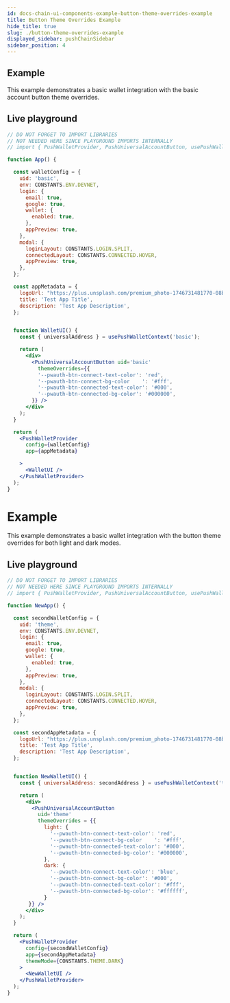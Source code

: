 ```yaml
---
id: docs-chain-ui-components-example-button-theme-overrides-example
title: Button Theme Overrides Example
hide_title: true
slug: ./button-theme-overrides-example
displayed_sidebar: pushChainSidebar
sidebar_position: 4
---
```


## Example

This example demonstrates a basic wallet integration with the basic account button theme overrides.

## Live playground
```jsx live customPropMinimized = 'true'
// DO NOT FORGET TO IMPORT LIBRARIES
// NOT NEEDED HERE SINCE PLAYGROUND IMPORTS INTERNALLY
// import { PushWalletProvider, PushUniversalAccountButton, usePushWalletContext, CONSTANTS } from '@pushchain/ui-kit';

function App() {

  const walletConfig = {
    uid: 'basic',
    env: CONSTANTS.ENV.DEVNET,
    login: {
      email: true,
      google: true,
      wallet: {
        enabled: true,
      },
      appPreview: true,
    },
    modal: {
      loginLayout: CONSTANTS.LOGIN.SPLIT,
      connectedLayout: CONSTANTS.CONNECTED.HOVER,
      appPreview: true,
    },
  };

  const appMetadata = {
    logoUrl: "https://plus.unsplash.com/premium_photo-1746731481770-08b2f71661d0?q=80&w=2671&auto=format&fit=crop&ixlib=rb-4.1.0&ixid=M3wxMjA3fDB8MHxwaG90by1wYWdlfHx8fGVufDB8fHx8fA%3D%3D",
    title: 'Test App Title',
    description: 'Test App Description',
  };


  function WalletUI() {
    const { universalAddress } = usePushWalletContext('basic');

    return (
      <div>
        <PushUniversalAccountButton uid='basic'
          themeOverrides={{
          '--pwauth-btn-connect-text-color': 'red',
          '--pwauth-btn-connect-bg-color	': '#fff',
          '--pwauth-btn-connected-text-color': '#000',
          '--pwauth-btn-connected-bg-color': '#000000',
        }} />
      </div>
    );
  }

  return (
    <PushWalletProvider
      config={walletConfig}
      app={appMetadata}

    >
      <WalletUI />
    </PushWalletProvider>
  );
}
```



# Example

This example demonstrates a basic wallet integration with the button theme overrides for both light and dark modes.

## Live playground
```jsx live customPropMinimized = 'true'
// DO NOT FORGET TO IMPORT LIBRARIES
// NOT NEEDED HERE SINCE PLAYGROUND IMPORTS INTERNALLY
// import { PushWalletProvider, PushUniversalAccountButton, usePushWalletContext, CONSTANTS } from '@pushchain/ui-kit';

function NewApp() {

  const secondWalletConfig = {
    uid: 'theme',
    env: CONSTANTS.ENV.DEVNET,
    login: {
      email: true,
      google: true,
      wallet: {
        enabled: true,
      },
      appPreview: true,
    },
    modal: {
      loginLayout: CONSTANTS.LOGIN.SPLIT,
      connectedLayout: CONSTANTS.CONNECTED.HOVER,
      appPreview: true,
    },
  };

  const secondAppMetadata = {
    logoUrl: "https://plus.unsplash.com/premium_photo-1746731481770-08b2f71661d0?q=80&w=2671&auto=format&fit=crop&ixlib=rb-4.1.0&ixid=M3wxMjA3fDB8MHxwaG90by1wYWdlfHx8fGVufDB8fHx8fA%3D%3D",
    title: 'Test App Title',
    description: 'Test App Description',
  };


  function NewWalletUI() {
    const { universalAddress: secondAddress } = usePushWalletContext('theme');

    return (
      <div>
        <PushUniversalAccountButton
          uid='theme'
          themeOverrides = {{
            light: {
              '--pwauth-btn-connect-text-color': 'red',
              '--pwauth-btn-connect-bg-color	': '#fff',
              '--pwauth-btn-connected-text-color': '#000',
              '--pwauth-btn-connected-bg-color': '#000000',
            },
            dark: {
              '--pwauth-btn-connect-text-color': 'blue',
              '--pwauth-btn-connect-bg-color': '#000',
              '--pwauth-btn-connected-text-color': '#fff',
              '--pwauth-btn-connected-bg-color': '#ffffff',
            }
       }} />
      </div>
    );
  }

  return (
    <PushWalletProvider
      config={secondWalletConfig}
      app={secondAppMetadata}
      themeMode={CONSTANTS.THEME.DARK}
    >
      <NewWalletUI />
    </PushWalletProvider>
  );
}
```
